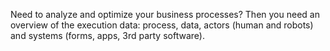 Need to analyze and optimize your business processes?
Then you need an overview of the execution data: process, data, actors (human and robots) and systems (forms, apps, 3rd party software).
